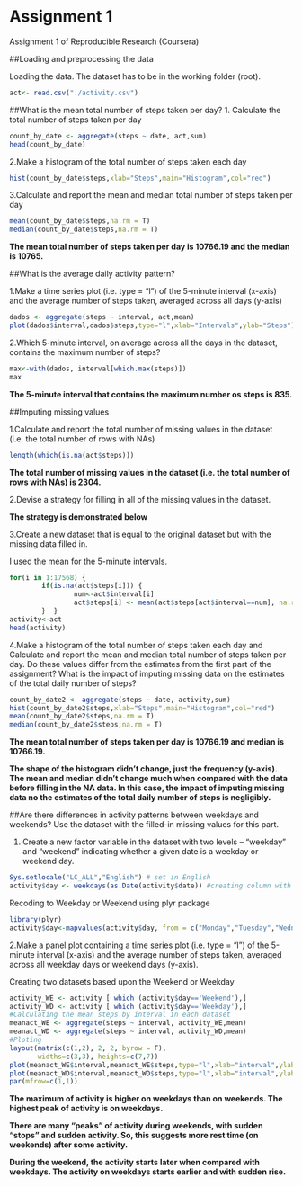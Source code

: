 Assignment 1
====================================

Assignment 1 of Reproducible Research (Coursera)

##Loading and preprocessing the data

Loading the data. The dataset has to be in the working folder (root).

```r
act<- read.csv("./activity.csv")
```

##What is the mean total number of steps taken per day?
1. Calculate the total number of steps taken per day
```r
count_by_date <- aggregate(steps ~ date, act,sum)
head(count_by_date)
```
2.Make a histogram of the total number of steps taken each day
```r
hist(count_by_date$steps,xlab="Steps",main="Histogram",col="red")
```

3.Calculate and report the mean and median total number of steps taken per day

```r
mean(count_by_date$steps,na.rm = T)
median(count_by_date$steps,na.rm = T)
```
**The mean total number of steps taken per day is 10766.19 and the median is 10765.**

##What is the average daily activity pattern?

1.Make a time series plot (i.e. type = "l") of the 5-minute interval (x-axis) and the average number of steps taken, averaged across all days (y-axis)

```r
dados <- aggregate(steps ~ interval, act,mean)
plot(dados$interval,dados$steps,type="l",xlab="Intervals",ylab="Steps")
```

2.Which 5-minute interval, on average across all the days in the dataset, contains the maximum number of steps?

```r
max<-with(dados, interval[which.max(steps)])
max
```
**The 5-minute interval that contains the maximum number os steps is 835.**

##Imputing missing values

1.Calculate and report the total number of missing values in the dataset (i.e. the total number of rows with NAs)
```r
length(which(is.na(act$steps)))
```
**The total number of missing values in the dataset (i.e. the total number of rows with NAs) is 2304.**

2.Devise a strategy for filling in all of the missing values in the dataset.

**The strategy is demonstrated below**

3.Create a new dataset that is equal to the original dataset but with the missing data filled in.

I used the mean for the 5-minute intervals.

```r
for(i in 1:17568) {
        if(is.na(act$steps[i])) { 
                num<-act$interval[i]
                act$steps[i] <- mean(act$steps[act$interval==num], na.rm=T) 
        }  }
activity<-act
head(activity)
```
4.Make a histogram of the total number of steps taken each day and Calculate and report the mean and median total number of steps taken per day. Do these values differ from the estimates from the first part of the assignment? What is the impact of imputing missing data on the estimates of the total daily number of steps?

```r
count_by_date2 <- aggregate(steps ~ date, activity,sum)
hist(count_by_date2$steps,xlab="Steps",main="Histogram",col="red")
mean(count_by_date2$steps,na.rm = T)
median(count_by_date2$steps,na.rm = T)
```

**The mean total number of steps taken per day is 10766.19 and median is 10766.19.**


**The shape of the histogram didn't change, just the frequency (y-axis). The mean and median didn't change much when compared with the data before filling in the NA data. In this case, the impact of imputing missing data no the estimates of the total daily number of steps is negligibly.**


##Are there differences in activity patterns between weekdays and weekends? Use the dataset with the filled-in missing values for this part.

1. Create a new factor variable in the dataset with two levels – “weekday” and “weekend” indicating whether a given date is a weekday or weekend day.

```r
Sys.setlocale("LC_ALL","English") # set in English
activity$day <- weekdays(as.Date(activity$date)) #creating column with weeknames
```

Recoding to Weekday or Weekend using plyr package
```r
library(plyr)
activity$day<-mapvalues(activity$day, from = c("Monday","Tuesday","Wednesday","Thursday","Friday", "Saturday","Sunday"), to = c("Weekday", "Weekday","Weekday","Weekday","Weekday","Weekend","Weekend"))
```
2.Make a panel plot containing a time series plot (i.e. type = "l") of the 5-minute interval (x-axis) and the average number of steps taken, averaged across all weekday days or weekend days (y-axis).

Creating two datasets based upon the Weekend or Weekday
```r
activity_WE <- activity [ which (activity$day=='Weekend'),]
activity_WD <- activity [ which (activity$day=='Weekday'),]
#Calculating the mean steps by interval in each dataset
meanact_WE <- aggregate(steps ~ interval, activity_WE,mean)
meanact_WD <- aggregate(steps ~ interval, activity_WD,mean)
#Ploting
layout(matrix(c(1,2), 2, 2, byrow = F), 
       widths=c(3,3), heights=c(7,7))
plot(meanact_WE$interval,meanact_WE$steps,type="l",xlab="interval",ylab="Steps",main="Weekend") # Weekend
plot(meanact_WD$interval,meanact_WD$steps,type="l",xlab="interval",ylab="Steps",main="Weekday") # Weekday
par(mfrow=c(1,1))
```

**The maximum of activity is higher on weekdays than on weekends. The highest peak of activity is on weekdays.**

**There are many "peaks" of activity during weekends, with sudden "stops" and sudden activity. So, this suggests more rest time (on weekends) after some activity.**

**During the weekend, the activity starts later when compared with weekdays. The activity on weekdays starts earlier and with sudden rise.**

